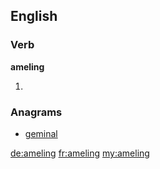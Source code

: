 ==English==

===Verb===
'''ameling'''

# {{present participle of|amel}}

===Anagrams===
* [[geminal#English|geminal]]

[[de:ameling]]
[[fr:ameling]]
[[my:ameling]]